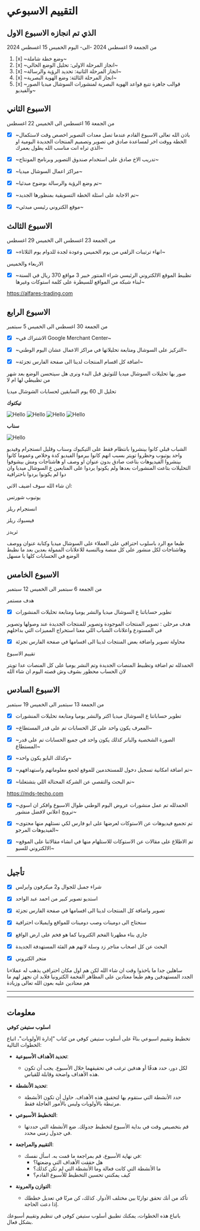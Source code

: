 # التقييم الاسبوعي



## الذي تم انجازه الاسبوع الاول

من الجمعة 9 اغسطس 2024 -الى- اليوم الخميس 15 اغسطس 2024

1. [x] ~وضع خطة شاملة~
2. [x] ~انجاز المرحلة الاولى: تحليل الوضع الحالي~
3. [x] ~انجاز المرحلة الثانية: تحديد الرؤية والرسالة~
4. [x] ~انجاز المرحلة الثالثة: وضع الهوية البصرية~
5. [x] ~قوالب جاهزة تتبع قواعد الهوية البصرية لمنشورات السوشال ميديا الصور والفيديو~


##  الاسبوع الثاني 

من الجمعة 16 اغسطس الى الخميس 22 اغسطس

* [x] ~باذن الله تعالى الاسبوع القادم عندما تصل معدات التصوير اخصص وقت لاستكمال الخطة ووقت اخر لمساعدة صادق في تصوير وتصميم المنتجات الجديدة اليومية او الذي تراه انت مناسب الله يطول بعمرك~

* [x] ~تدريب الاخ صادق على استخدام صندوق التصوير وبرنامج المونتاج~

* [x] ~مراكز اعمال السوشال ميديا~

* [x] ~تم وضع الرؤية والرسالة بوضوح مبدئيا~

* [x] ~تم الاجابة على اسئلة الخطة التسويقية بمنظورها الجديد~

- [x] ~موقع الكتروني رئيسي مبدئي~

## الاسبوع الثالث

من الجمعة 23 اغسطس الى الخميس 29 اغسطس

- [x] ~انهاء ترتيبات الزلفي من يوم الخميس وعودة لجدة للدوام يوم الثلاثاء~

الاربعاء والخميس

- [x] ~تظبيط الموقع الالكتروني الرئيسي شراء المنتور خبير 3 مواقع 370 ريال في السنة لبناء شبكة من المواقع للسيطرة على كلمة استوكات وغيرها~

https://alfares-trading.com


## الاسبوع الرابع

من الجمعة 30 اغسطس الى الخميس 5 سبتمبر

- [x] ~الاشتراك في Google Merchant Center~

- [x] ~التركيز على السوشال ومتابعة تحليلاتها في مراكز الاعمال عشان اليوم الوطني~

- [x] ~اضافة كل اقسام المنتجات لدينا الى صفحة الفارس تجزئة~

صور بها تحليلات السوشال ميديا للتوثيق قبل البدء ونرى هل سيتحسن الوضع بعد شهر من تظبيطي لها ام لا

تحليل ال 60 يوم السابقين لحسابات الشوشال ميديا

**تيكتوك**

<Image src="/social-data-when-start/reach-tiktok.png" alt="Hello" width={500} height={500} /> 
<Image src="/social-data-when-start/followers-tiktok.png" alt="Hello" width={500} height={500} /> 
<Image src="/social-data-when-start/engagement-tiktok.png" alt="Hello" width={500} height={500} /> 
<Image src="/social-data-when-start/conversion-tiktok.png" alt="Hello" width={500} height={500} /> 

**سناب**

<Image src="/social-data-when-start/snap.png" alt="Hello" width={500} height={500} /> 

الشباب قبلي كانوا بينشروا بانتظام فقط على التيكيوك وسناب وقليل انستجرام وفيديو واحد يوتيوب وحظروا تويتر بسبب انهم كانوا بيرموا الفيديو كدة وخلاص وعموما كانوا بينشروا الفيديوهات بتاعت صادق بدون عنوان او وصف او هاشتاجات ومش بيشوفوا التحليلات بتاعت المنشورات بعدها ولم يكونوا يردوا على المتابعين ع السوشال ميديا وان دوا لم يكونوا يردوا باحترافية 

ان شاء الله سوف اضيف الاتي:

يوتيوب شورتس

انستجرام ريلز

فيسبوك ريلز

ثريدز

طبعا مع الرد باسلوب احترافي على العملاء على السوشال ميديا وكتابة عنوان ووصف وهاشتاجات لكل منشور على كل منصة وبالنسبة للاعلانات الممولة بعدين بعد ما نظبط الوضع في الحسابات كلها يا مسهل

## الاسبوع الخامس

من الجمعة 6 سبتمبر الى الخميس 12 سبتمبر

هدف مستمر

- [x] تطوير حساباتنا ع السوشال ميديا والنشر يوميا ومتابعة تحليلات المنشورات

هدف مرحلي : تصوير المنتجات الموجودة وتصوير للمنتجات الجديدة عند وصولها وتصوير في المستودع واعلانات الشباب اللي معنا استخراج المميزات التي بداخلهم

- [x] محاولة تصوير واضافة بعض المنتجات لدينا الى اقسامها في صفحة الفارس تجزئة

تقييم الاسبوع

الحمدلله تم اضافة وتظبيط المنصات الجديدة وتم النشر يوميا على كل المنصات عدا تويتر لان الحساب محظور بشوف وش قصته اليوم ان شاء الله



## الاسبوع السادس

من الجمعة 13 سبتمبر الى الخميس 19 سبتمبر



- [x] تطوير حساباتنا ع السوشال ميديا اكتر والنشر يوميا ومتابعة تحليلات المنشورات

- [x] ~المعرف يكون واحد على كل الحسابات تم على قدر المستطاع~

- [x] ~الصورة الشخصية والبانر كذلك يكون واحد في جميع الحسابات تم على قدر المستطاع~

- [x] ~وكذلك البايو يكون واحد~

- [x] ~تم اضافة امكانية تسجيل دخول للمستخدمين للموقع لجمع معلوماتهم واستهدافهم~

- [x] ~تم البحث والتقصي عن الشركة المحتالة اللي بتشتغلنا~

https://mds-techo.com

- [x] ~الحمدلله تم عمل منشورات عروض اليوم الوطني طوال الاسبوع وافكر ان اسوي ترويج اعلاني لافضل منشور~

- [x] ~تم تجميع فيديوهات عن الاستوكات لعرضها على ابو فارس لكي نستلهم منها محتوى الفيديوهات المرجو~

- [x] ~تم الاطلاع على مقالات عن الاستوكات للاستلهام منها في انشاء مقالاتنا على الموقع الالكتروني للسيو~


---

## تأجيل



- [x] شراء جمبل للجوال و2 ميكرفون وايرلس

- [x] استديو تصوير كبير من احمد عبد الواحد

- [x] تصوير واضافة كل المنتجات لدينا الى اقسامها في صفحة الفارس تجزئة

- [x] سنحتاج الى دومينات وصب دومينات للمواقع وايميلات احترافية

* [x] جاري بناء مظهرنا الفخم الكترونيا كما هو فخم على ارض الواقع


* [x] البحث عن كل اصحاب متاجر زد وسلة لانهم هم الفئة المستهدفة الجديدة

- [x] متجر الكتروني

ساهلين جدا ما ياخذوا وقت ان شاء الله لكن هم اول مكان احترافي يذهب له عملاءنا الجدد المستهدفين وهم طبعا معتادين على المظاهر الفخمة الكترونيا فلابد ان نجهز لهم ما هم معتادين عليه بعون الله تعالى وزيادة



---

---

## معلومات

**اسلوب ستيفن كوفي**

تخطيط وتقييم اسبوعي بناءً على أسلوب ستيفن كوفي من كتاب "إدارة الأولويات"، اتباع الخطوات التالية:


* **تحديد الأهداف الأسبوعية**:
   - لكل دور، حدد هدفًا أو هدفين ترغب في تحقيقهما خلال الأسبوع. يجب أن تكون هذه الأهداف واضحة وقابلة للقياس.

* **تحديد الأنشطة**:
   - حدد الأنشطة التي ستقوم بها لتحقيق هذه الأهداف. حاول أن تكون الأنشطة مرتبطة بالأولويات وليس بالأمور العاجلة فقط.

* **التخطيط الأسبوعي**:
   - قم بتخصيص وقت في بداية الأسبوع لتخطيط جدولك. ضع الأنشطة التي حددتها في جدول زمني محدد.

* **التقييم والمراجعة**:
   - في نهاية الأسبوع، قم بمراجعة ما قمت به. اسأل نفسك:
     - هل حققت الأهداف التي وضعتها؟
     - ما الأنشطة التي كانت فعالة وما الأنشطة التي لم تكن كذلك؟
     - كيف يمكنني تحسين التخطيط للأسبوع القادم؟

* **التوازن والمرونة**:
   - تأكد من أنك تحقق توازنًا بين مختلف الأدوار. كذلك، كن مرنًا في تعديل خططك إذا دعت الحاجة.

باتباع هذه الخطوات، يمكنك تطبيق أسلوب ستيفن كوفي في تنظيم وتقييم أسبوعك بشكل فعال.


